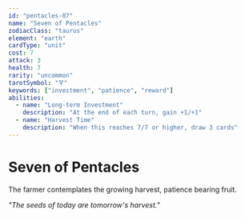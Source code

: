 ```yaml
---
id: "pentacles-07"
name: "Seven of Pentacles"
zodiacClass: "taurus"
element: "earth"
cardType: "unit"
cost: 7
attack: 3
health: 7
rarity: "uncommon"
tarotSymbol: "🜃"
keywords: ["investment", "patience", "reward"]
abilities:
  - name: "Long-term Investment"
    description: "At the end of each turn, gain +1/+1"
  - name: "Harvest Time"
    description: "When this reaches 7/7 or higher, draw 3 cards"
---
```


# Seven of Pentacles

The farmer contemplates the growing harvest, patience bearing fruit.

*"The seeds of today are tomorrow's harvest."*